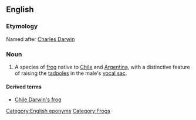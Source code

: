 ==English==
{{wikipedia}}

===Etymology===
Named after [[w:Charles Darwin|Charles Darwin]]

===Noun===
{{en-noun|sg=[[Darwin]]'s [[frog]]}}

# A species of [[frog]] native to [[Chile]] and [[Argentina]], with a distinctive feature of raising the [[tadpoles]] in the male's [[vocal sac]].

====Derived terms====
* [[Chile Darwin's frog]]

[[Category:English eponyms]]
[[Category:Frogs]]
